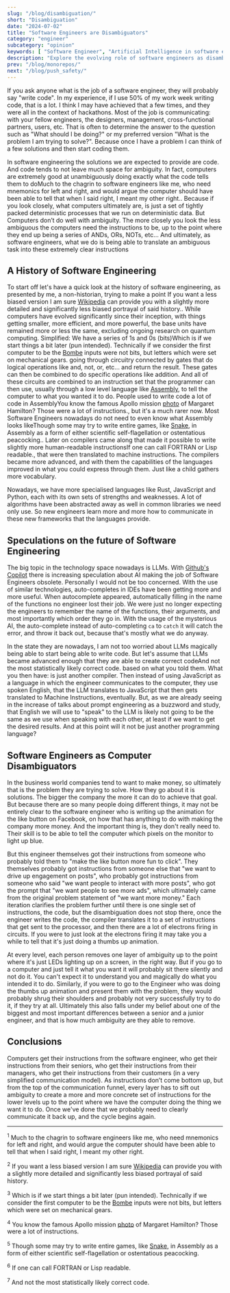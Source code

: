 ```yaml
---
slug: "/blog/disambiguation/"
short: "Disambiguation"
date: "2024-07-02"
title: "Software Engineers are Disambiguators"
category: "engineer"
subcategory: "opinion"
keywords: [ "Software Engineer", "Artificial Intelligence in software engineering", "software development evolution", "career progression", "senior engineer", "senior software engineer", "principal engineer", "staff engineer", "senior staff engineer", "disambiguation", "history of computers", "future of software engineering", "speculation"]
description: "Explore the evolving role of software engineers as disambiguators, from the history of programming languages to speculations on AI's impact on the field and why I think coding is the least essential part of a software engineer's job."
prev: "/blog/monorepos/"
next: "/blog/push_safety/"
---
```



If you ask anyone what is the job of a software engineer, they will probably say "write code". In my experience, if I use 50% of my work week writing code, that is a lot. I think I may have achieved that a few times, and they were all in the context of hackathons. Most of the job is communicating: with your fellow engineers, the designers, management, cross-functional partners, users, etc. That is often to determine the answer to the question such as "What should I be doing?" or my preferred version "What is the problem I am trying to solve?". Because once I have a problem I can think of a few solutions and then start coding them.

In software engineering the solutions we are expected to provide are code. And code tends to not leave much space for ambiguity. In fact, computers are extremely good at unambiguously doing exactly what the code tells them to do<Footnote presentation="1">Much to the chagrin to software engineers like me, who need mnemonics for left and right, and would argue the computer should have been able to tell that when I said right, I meant my other right.</Footnote>. Because if you look closely, what computers ultimately are, is just a set of tightly packed deterministic processes that we run on deterministic data. But Computers don’t do well with ambiguity. The more closely you look the less ambiguous the computers need the instructions to be, up to the point where they end up being a series of ANDs, ORs, NOTs, etc… And ultimately, as software engineers, what we do is being able to translate an ambiguous task into these extremely clear instructions

## A History of Software Engineering
To start off let's have a quick look at the history of software engineering, as presented by me, a non-historian, trying to make a point<Footnote presentation="2"> If you want a less biased version I am sure <a href="https://en.wikipedia.org/wiki/History_of_software_engineering" target="_blank">Wikipedia</a> can provide you with a slightly more detailed and significantly less biased portrayal of said history.</Footnote>. While computers have evolved significantly since their inception, with things getting smaller, more efficient, and more powerful, the base units have remained more or less the same, excluding ongoing research on quantum computing. Simplified: We have a series of 1s and 0s (bits)<Footnote presentation="3">Which is if we start things a bit later (pun intended). Technically if we consider the first computer to be the <a href="https://en.wikipedia.org/wiki/Bombe" target="_blank">Bombe</a> inputs were not bits, but letters which were set on mechanical gears.</Footnote> going through circuitry connected by gates that do logical operations like and, not, or, etc... and return the result. These gates can then be combined to do specific operations like addition. And all of these circuits are combined to an instruction set that the programmer can then use, usually through a low level language like <a href="https://en.wikipedia.org/wiki/Assembly_language" target="_blank">Assembly</a>, to tell the computer to what you wanted it to do. People used to write code a lot of code in Assembly<Footnote presentation="4">You know the famous Apollo mission <a href="https://en.wikipedia.org/wiki/Apollo_Guidance_Computer#/media/File:Margaret_Hamilton_-_restoration.jpg" target="_blank">photo</a> of Margaret Hamilton? Those were a lot of instructions.</Footnote>, but it's a much rarer now. Most Software Engineers nowadays do not need to even know what Assembly looks like<Footnote presentation="5">Though some may try to write entire games, like <a href="https://www.reddit.com/r/programming/comments/4pphk3/i_made_this_512_byte_snake_game_in_pure_assembly/" target="_blank">Snake</a>, in Assembly as a form of either scientific self-flagellation or ostentatious peacocking.</Footnote>. Later on compilers came along that made it possible to write slightly more human-readable instructions<Footnote presentation="6">If one can call FORTRAN or Lisp readable.</Footnote>, that were then translated to machine instructions. The compilers became more advanced, and with them the capabilities of the languages improved in what you could express through them. Just like a child gathers more vocabulary. 

Nowadays, we have more specialised languages like Rust, JavaScript and Python, each with its own sets of strengths and weaknesses. A lot of algorithms have been abstracted away as well in common libraries we need only use. So new engineers learn more and more how to communicate in these new frameworks that the languages provide.

## Speculations on the future of Software Engineering
The big topic in the technology space nowadays is LLMs. With <a href="https://github.com/features/copilot" target="_blank">Github's Copilot</a> there is increasing speculation about AI making the job of Software Engineers obsolete. Personally I would not be too concerned. With the use of similar technologies, auto-completes in IDEs have been getting more and more useful. When autocomplete appeared, automatically filling in the name of the functions no engineer lost their job. We were just no longer expecting the engineers to remember the name of the functions, their arguments, and most importantly which order they go in. With the usage of the mysterious AI, the auto-complete instead of auto-completing `ca` to `catch` it will catch the error, and throw it back out, because that's mostly what we do anyway.

In the state they are nowadays, I am not too worried about LLMs magically being able to start being able to write code. But let's assume that LLMs became advanced enough that they are able to create correct code<Footnote presentation="7">And not the most statistically likely correct code.</Footnote> based on what you told them. What you then have: is just another compiler. Then instead of using JavaScript as a language in which the engineer communicates to the computer, they use spoken English, that the LLM translates to JavaScript that then gets translated to Machine Instructions, eventually. But, as we are already seeing in the increase of talks about prompt engineering as a buzzword and study, that English we will use to "speak" to the LLM is likely not going to be the same as we use when speaking with each other, at least if we want to get the desired results. And at this point will it not be just another programming language?  

## Software Engineers as Computer Disambiguators
In the business world companies tend to want to make money, so ultimately that is the problem they are trying to solve. How they go about it is solutions. The bigger the company the more it can do to achieve that goal. But because there are so many people doing different things, it may not be entirely clear to the software engineer who is writing up the animation for the like button on Facebook, on how that has anything to do with making the company more money. And the important thing is, they don't really need to. Their skill is to be able to tell the computer which pixels on the monitor to light up blue. 

But this engineer themselves got their instructions from someone who probably told them to "make the like button more fun to click". They themselves probably got instructions from someone else that "we want to drive up engagement on posts", who probably got instructions from someone who said "we want people to interact with more posts", who got the prompt that "we want people to see more ads", which ultimately came from the original problem statement of "we want more money." Each iteration clarifies the problem further until there is one single set of instructions, the code, but the disambiguation does not stop there, once the engineer writes the code, the compiler translates it to a set of instructions that get sent to the processor, and then there are a lot of electrons firing in circuits. If you were to just look at the electrons firing it may take you a while to tell that it's just doing a thumbs up animation.

At every level, each person removes one layer of ambiguity up to the point where it's just LEDs lighting up on a screen, in the right way. But if you go to a computer and just tell it what you want it will probably sit there silently and not do it. You can't expect it to understand you and magically do what you intended it to do. Similarly, if you were to go to the Engineer who was doing the thumbs up animation and present them with the problem, they would probably shrug their shoulders and probably not very successfully try to do it, if they try at all. Ultimately this also falls under my belief about one of the biggest and most important differences between a senior and a junior engineer, and that is how much ambiguity are they able to remove.

## Conclusions
Computers get their instructions from the software engineer, who get their instructions from their seniors, who get their instructions from their managers, who get their instructions from their customers (in a very simplified communication model). As instructions don’t come bottom up, but from the top of the communication funnel, every layer has to sift out ambiguity to create a more and more concrete set of instructions for the lower levels up to the point where we have the computer doing the thing we want it to do. Once we've done that we probably need to clearly communicate it back up, and the cycle begins again.

<AuthorCard/>

---

<sup>1</sup> Much to the chagrin to software engineers like me, who need mnemonics for left and right, and would argue the computer should have been able to tell that when I said right, I meant my other right.  

<sup>2</sup> If you want a less biased version I am sure <a href="https://en.wikipedia.org/wiki/History_of_software_engineering" target="_blank">Wikipedia</a> can provide you with a slightly more detailed and significantly less biased portrayal of said history.

<sup>3</sup> Which is if we start things a bit later (pun intended). Technically if we consider the first computer to be the <a href="https://en.wikipedia.org/wiki/Bombe" target="_blank">Bombe</a> inputs were not bits, but letters which were set on mechanical gears. 

<sup>4</sup> You know the famous Apollo mission <a href="https://en.wikipedia.org/wiki/Apollo_Guidance_Computer#/media/File:Margaret_Hamilton_-_restoration.jpg" target="_blank">photo</a> of Margaret Hamilton? Those were a lot of instructions.

<sup>5</sup> Though some may try to write entire games, like <a href="https://www.reddit.com/r/programming/comments/4pphk3/i_made_this_512_byte_snake_game_in_pure_assembly/" target="_blank">Snake</a>, in Assembly as a form of either scientific self-flagellation or ostentatious peacocking.

<sup>6</sup> If one can call FORTRAN or Lisp readable. 

<sup>7</sup> And not the most statistically likely correct code.
